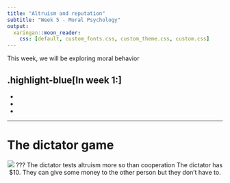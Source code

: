```yaml
---
title: "Altruism and reputation"
subtitle: "Week 5 - Moral Psychology"
output:
  xaringan::moon_reader:
    css: [default, custom_fonts.css, custom_theme.css, custom.css]
---
```

This week, we will be exploring moral behavior

.highlight-blue[In week 1:]
-
-
-
-

---

# The dictator game
<center>
![](images/dg1.png)
???
The dictator tests altruism more so than cooperation
The dictator has $10. They can give some money to the other person but they don't have to.
  